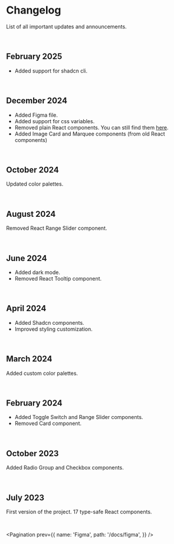 # Changelog

List of all important updates and announcements.

<br />

## February 2025

- Added support for shadcn cli.

<br />

## December 2024

- Added <Link href="/docs/figma">Figma file</Link>.
- Added support for css variables.
- Removed plain React components. You can still find them <a target="_blank" href="https://github.com/ekmas/neobrutalism-components/tree/c842db4fc1486f3d6552c3f9dbffb7c39c1e1cb3/src/components/react/components">here</a>.
- Added <Link href="/components/image-card">Image Card</Link> and <Link href="/components/marquee">Marquee</Link> components (from old React components)

<br />

## October 2024

Updated <Link href="/docs/styling">color palettes</Link>.

<br />

## August 2024

Removed React Range Slider component.

<br />

## June 2024

- Added dark mode.
- Removed React Tooltip component. 

<br />

## April 2024

- Added Shadcn components.
- Improved <Link href="/docs/styling">styling customization</Link>.

<br />

## March 2024

Added <Link href="/docs/styling">custom color palettes</Link>.

<br />

## February 2024

- Added <Link href="/react/components/toggle-switch">Toggle Switch</Link> and <Link href="/react/components/range-slider">Range Slider</Link> components.
- Removed Card component.

<br />

## October 2023

Added <Link href="/react/components/radio-group">Radio Group</Link> and <Link href="/react/components/checkbox">Checkbox</Link> components.

<br />

## July 2023

First version of the project. 17 type-safe React components.

<br />

<Pagination
  prev={{
    name: 'Figma',
    path: '/docs/figma',
  }}
/>